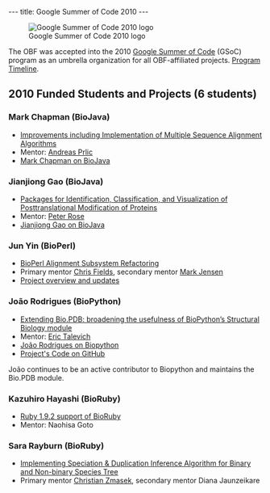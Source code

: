 ---
title: Google Summer of Code 2010
---

[[Image:Gsoc_2010_logo.jpg|right|link=http://code.google.com/soc|Google Summer of Code 2010 logo]] 

The OBF was accepted into the 2010 [http://code.google.com/soc Google Summer of Code] (GSoC) program as an umbrella organization for all OBF-affiliated projects. [http://socghop.appspot.com/document/show/gsoc_program/google/gsoc2010/timeline Program Timeline].

== 2010 Funded Students and Projects (6 students) ==

=== Mark Chapman (BioJava)  ===

* [http://biojava.org/wiki/GSoC:MSA Improvements including Implementation of Multiple Sequence Alignment Algorithms]
* Mentor: [http://biojava.org/wiki/Andreas_Prlic Andreas Prlic]
* [http://biojava.org/wiki/Mark_Chapman Mark Chapman on BioJava]

=== Jianjiong Gao (BioJava) ===

* [http://www.biojava.org/wiki/GSoC:PTM Packages for Identification, Classification, and Visualization of Posttranslational Modification of Proteins]
* Mentor: [http://www.linkedin.com/in/peterrose Peter Rose]
* [http://www.biojava.org/wiki/Jianjiong_Gao Jianjiong Gao on BioJava]

=== Jun Yin (BioPerl)  ===

* [http://bioperl.org/wiki/Google_Summer_of_Code#Alignment_Subsystem_Refactoring BioPerl Alignment Subsystem Refactoring]
* Primary mentor [http://bioperl.org/wiki/User:Cjfields Chris Fields], secondary mentor [http://bioperl.org/wiki/User:Majensen Mark Jensen]
* [http://gsoc2010-junyin.blogspot.com/ Project overview and updates]

=== João Rodrigues (BioPython)  ===

* [http://www.biopython.org/wiki/GSOC2010_Joao Extending Bio.PDB: broadening the usefulness of BioPython’s Structural Biology module]
* Mentor: [http://eric.talevich.com/ Eric Talevich]
* [http://www.biopython.org/wiki/User:Joaor João Rodrigues on Biopython]
* [http://github.com/JoaoRodrigues/biopython/tree/GSOC2010 Project's Code on GitHub]

João continues to be an active contributor to Biopython and maintains the Bio.PDB module.

=== Kazuhiro Hayashi (BioRuby) ===

* [http://gsoc2010kh.blogspot.com/ Ruby 1.9.2 support of BioRuby]
* Mentor: Naohisa Goto

=== Sara Rayburn (BioRuby)  ===

* [http://wiki.github.com/srayburn/bioruby/gsoc-2010-implementing-sdi-project-updates Implementing Speciation & Duplication Inference Algorithm for Binary and Non-binary Species Tree]
* Primary mentor [http://www.linkedin.com/in/cmzmasek Christian Zmasek], secondary mentor Diana Jaunzeikare